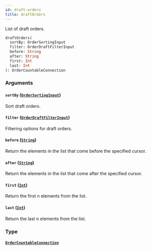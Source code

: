 ```yaml
---
id: draft-orders
title: draftOrders
---
```


List of draft orders.

```graphql
draftOrders(
  sortBy: OrderSortingInput
  filter: OrderDraftFilterInput
  before: String
  after: String
  first: Int
  last: Int
): OrderCountableConnection

```

### Arguments

#### `sortBy` ([`OrderSortingInput`](/docs/developer/api-reference/inputs/order-sorting-input))

Sort draft orders.

#### `filter` ([`OrderDraftFilterInput`](/docs/developer/api-reference/inputs/order-draft-filter-input))

Filtering options for draft orders.

#### `before` ([`String`](/docs/developer/api-reference/scalars/string))

Return the elements in the list that come before the specified cursor.

#### `after` ([`String`](/docs/developer/api-reference/scalars/string))

Return the elements in the list that come after the specified cursor.

#### `first` ([`Int`](/docs/developer/api-reference/scalars/int))

Return the first n elements from the list.

#### `last` ([`Int`](/docs/developer/api-reference/scalars/int))

Return the last n elements from the list.

### Type

#### [`OrderCountableConnection`](/docs/developer/api-reference/objects/order-countable-connection)
